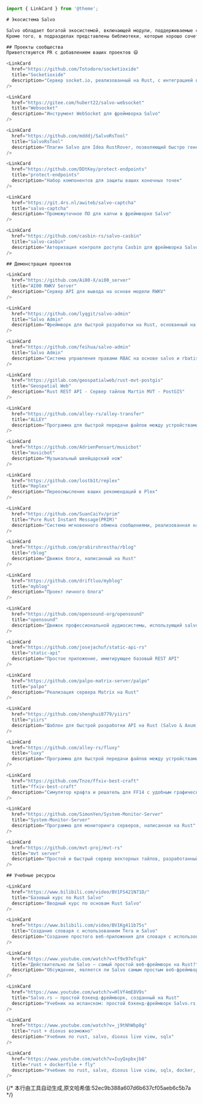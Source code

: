 ```typescript
import { LinkCard } from '@theme';

# Экосистема Salvo

Salvo обладает богатой экосистемой, включающей модули, поддерживаемые сообществом, проекты, построенные на основе Salvo, и обширные учебные ресурсы. Эти ресурсы помогут вам эффективнее использовать фреймворк Salvo для создания высокопроизводительных веб-приложений.
Кроме того, в подразделах представлены библиотеки, которые хорошо сочетаются с Salvo. Язык Rust стремительно развивается, а его библиотеки отличаются компактностью и многообразием. Надеемся, что эти популярные библиотеки помогут вам быстрее освоить экосистему Rust и станут вашим "карманом Дораэмона".

## Проекты сообщества
Приветствуются PR с добавлением ваших проектов 😄

<LinkCard
  href="https://github.com/Totodore/socketioxide"
  title="Socketioxide"
  description="Сервер socket.io, реализованный на Rust, с интеграцией в экосистему Tower и стек Tokio"
/>

<LinkCard
  href="https://gitee.com/hubert22/salvo-websocket"
  title="Websocket"
  description="Инструмент WebSocket для фреймворка Salvo"
/>

<LinkCard
  href="https://github.com/mdddj/SalvoRsTool"
  title="SalvoRsTool"
  description="Плагин Salvo для Idea RustRover, позволяющий быстро генерировать шаблонный код для dto, router и service"
/>

<LinkCard
  href="https://github.com/DDtKey/protect-endpoints"
  title="protect-endpoints"
  description="Набор компонентов для защиты ваших конечных точек"
/>

<LinkCard
  href="https://git.4rs.nl/awiteb/salvo-captcha"
  title="salvo-captcha"
  description="Промежуточное ПО для капчи в фреймворке Salvo"
/>

<LinkCard
  href="https://github.com/casbin-rs/salvo-casbin"
  title="salvo-casbin"
  description="Авторизация контроля доступа Casbin для фреймворка Salvo"
/>

## Демонстрация проектов

<LinkCard
  href="https://github.com/Ai00-X/ai00_server"
  title="AI00 RWKV Server"
  description="Сервер API для вывода на основе модели RWKV"
/>

<LinkCard
  href="https://github.com/lyqgit/salvo-admin"
  title="Salvo Admin"
  description="Фреймворк для быстрой разработки на Rust, основанный на salvo и Ruoyi-Vue3"
/>

<LinkCard
  href="https://github.com/feihua/salvo-admin"
  title="Salvo Admin"
  description="Система управления правами RBAC на основе salvo и rbatis"
/>

<LinkCard
  href="https://gitlab.com/geospatialweb/rust-mvt-postgis"
  title="Geospatial Web"
  description="Rust REST API - Сервер тайлов Martin MVT - PostGIS"
/>

<LinkCard
  href="https://github.com/alley-rs/alley-transfer"
  title="ALLEY"
  description="Программа для быстрой передачи файлов между устройствами в одной подсети"
/>

<LinkCard
  href="https://github.com/AdrienPensart/musicbot"
  title="musicbot"
  description="Музыкальный швейцарский нож"
/>

<LinkCard
  href="https://github.com/lostb1t/replex"
  title="Replex"
  description="Переосмысление ваших рекомендаций в Plex"
/>

<LinkCard
  href="https://github.com/SuanCaiYv/prim"
  title="Pure Rust Instant Message(PRIM)"
  description="Система мгновенного обмена сообщениями, реализованная на чистом Rust"
/>

<LinkCard
  href="https://github.com/prabirshrestha/rblog"
  title="rblog"
  description="Движок блога, написанный на Rust"
/>

<LinkCard
  href="https://github.com/driftluo/myblog"
  title="myblog"
  description="Проект личного блога"
/>

<LinkCard
  href="https://github.com/opensound-org/opensound"
  title="opensound"
  description="Движок профессиональной аудиосистемы, использующий salvo в качестве серверной части HTTP по умолчанию"
/>

<LinkCard
  href="https://github.com/josejachuf/static-api-rs"
  title="static-api"
  description="Простое приложение, имитирующее базовый REST API"
/>

<LinkCard
  href="https://github.com/palpo-matrix-server/palpo"
  title="palpo"
  description="Реализация сервера Matrix на Rust"
/>

<LinkCard
  href="https://github.com/shenghui0779/yiirs"
  title="yiirs"
  description="Шаблон для быстрой разработки API на Rust (Salvo & Axum)"
/>

<LinkCard
  href="https://github.com/alley-rs/fluxy"
  title="luxy"
  description="Программа для быстрой передачи файлов между устройствами в одной подсети"
/>

<LinkCard
  href="https://github.com/Tnze/ffxiv-best-craft"
  title="ffxiv-best-craft"
  description="Симулятор крафта и решатель для FF14 с удобным графическим интерфейсом"
/>

<LinkCard
  href="https://github.com/SimonYen/System-Monitor-Server"
  title="System-Monitor-Server"
  description="Программа для мониторинга серверов, написанная на Rust"
/>

<LinkCard
  href="https://github.com/mvt-proj/mvt-rs"
  title="mvt server"
  description="Простой и быстрый сервер векторных тайлов, разработанный на Rust с использованием веб-фреймворка Salvo"
/>

## Учебные ресурсы

<LinkCard
  href="https://www.bilibili.com/video/BV1FS421N71D/"
  title="Базовый курс по Rust Salvo"
  description="Вводный курс по основам Rust Salvo"
/>

<LinkCard
  href="https://www.bilibili.com/video/BV1Kg411b75s"
  title="Создание словаря с использованием Tera и Salvo"
  description="Создание простого веб-приложения для словаря с использованием Tera и Salvo"
/>

<LinkCard
  href="https://www.youtube.com/watch?v=tf9x97eTcpk"
  title="Действительно ли Salvo — самый простой веб-фреймворк на Rust?"
  description="Обсуждение, является ли Salvo самым простым веб-фреймворком на Rust"
/>

<LinkCard
  href="https://www.youtube.com/watch?v=HlVf4mE8V9s"
  title="Salvo.rs — простой бэкенд-фреймворк, созданный на Rust"
  description="Учебник на испанском: простой бэкенд-фреймворк Salvo.rs, созданный на Rust"
/>

<LinkCard
  href="https://www.youtube.com/watch?v=_j9tNhWbp8g"
  title="rust + dioxus возможно"
  description="Учебник по rust, salvo, dioxus live view, sqlx"
/>

<LinkCard
  href="https://www.youtube.com/watch?v=IuyQxpbxjb8"
  title="rust + dockerfile + fly"
  description="Учебник по rust, salvo, dioxus live view, sqlx, docker, fly.io"
/>
```
{/* 本行由工具自动生成,原文哈希值:52ec9b388a607d6b637cf05aeb6c5b7a */}